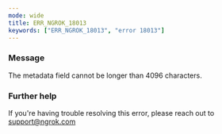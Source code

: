 ```yaml
---
mode: wide
title: ERR_NGROK_18013
keywords: ["ERR_NGROK_18013", "error 18013"]
---
```


### Message

The metadata field cannot be longer than 4096 characters.

### Further help

If you're having trouble resolving this error, please reach out to [support@ngrok.com](mailto:support@ngrok.com?subject=Help%20with%20ERR_NGROK_18013)
